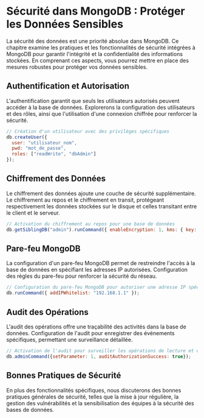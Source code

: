 
# Sécurité dans MongoDB : Protéger les Données Sensibles

La sécurité des données est une priorité absolue dans MongoDB. Ce chapitre examine les pratiques et les fonctionnalités de sécurité intégrées à MongoDB pour garantir l'intégrité et la confidentialité des informations stockées. En comprenant ces aspects, vous pourrez mettre en place des mesures robustes pour protéger vos données sensibles.

## Authentification et Autorisation

L'authentification garantit que seuls les utilisateurs autorisés peuvent accéder à la base de données. Explorerons la configuration des utilisateurs et des rôles, ainsi que l'utilisation d'une connexion chiffrée pour renforcer la sécurité.

```javascript
// Création d'un utilisateur avec des privilèges spécifiques
db.createUser({
  user: "utilisateur_nom",
  pwd: "mot_de_passe",
  roles: ["readWrite", "dbAdmin"]
});
```

## Chiffrement des Données

Le chiffrement des données ajoute une couche de sécurité supplémentaire. Le chiffrement au repos et le chiffrement en transit, protégeant respectivement les données stockées sur le disque et celles transitant entre le client et le serveur.

```javascript
// Activation du chiffrement au repos pour une base de données
db.getSiblingDB("admin").runCommand({ enableEncryption: 1, kms: { key: "myKey" } });
```

## Pare-feu MongoDB

La configuration d'un pare-feu MongoDB permet de restreindre l'accès à la base de données en spécifiant les adresses IP autorisées. Configuration des règles du pare-feu pour renforcer la sécurité du réseau.

```javascript
// Configuration du pare-feu MongoDB pour autoriser une adresse IP spécifique
db.runCommand({ addIPWhitelist: "192.168.1.1" });
```

## Audit des Opérations

L'audit des opérations offre une traçabilité des activités dans la base de données. 
Configuration de l'audit pour enregistrer des événements spécifiques, permettant une surveillance détaillée.

```javascript
// Activation de l'audit pour surveiller les opérations de lecture et d'écriture
db.adminCommand({setParameter: 1, auditAuthorizationSuccess: true});
```

## Bonnes Pratiques de Sécurité

En plus des fonctionnalités spécifiques, nous discuterons des bonnes pratiques générales de sécurité, telles que la mise à jour régulière, la gestion des vulnérabilités et la sensibilisation des équipes à la sécurité des bases de données.